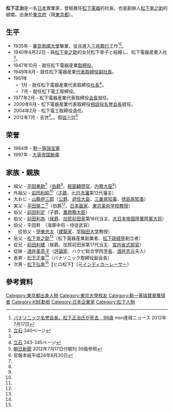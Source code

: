 {{rough translation}}
{{infobox person/Wikidata 
| fetchwikidata=ALL
}}
'''松下正治'''{{BD|1912年|9月17日|2012年|7月16日|catIdx=Matsushita}}是一名[[日本|日本]]實業家，曾經擔任[[松下電器|松下電器]]的社長，也是創辦人[[松下幸之助|松下幸之助]]的娘婿。出身於[[東京府|東京府]]（現[[東京都|東京都]]）。

== 生平 ==
* 1935年 - [[東京帝國大學|東京帝國大學]]畢業，並且進入[[三井銀行|三井銀行]]工作<ref>[http://sankei.jp.msn.com/economy/news/120717/biz12071708370001-n1.htm パナソニック名誉会長、松下正治氏が死去　99歳] {{webarchive|url=https://web.archive.org/web/20121219200828/http://sankei.jp.msn.com/economy/news/120717/biz12071708370001-n1.htm |date=2012-12-19 }} msn産経ニュース 2012年7月17日</ref><ref name="立石340">[[#立石|立石]] 340ページ</ref>。
* 1940年4月22日 - 與[[松下幸之助|松下幸之助]]的女兒松下幸子と結婚し、松下電器産業入社<ref name="立石340" />。
* 1947年10月 - 就任松下電器産業[[取締役|取締役]]。
* 1949年8月 - 就任松下電器産業[[代表取締役|代表取締役]][[副社長|副社長]]。
* 1961年
** 1月 - 就任松下電器産業代表取締役[[社長|社長]]<ref name="立石343345">[[#立石|立石]] 343-345ページ</ref>。
** 7月 - 就任松下電工取締役。
* 1977年2月 - 松下電器産業代表取締役[[会長|会長]]就任。
* 2000年6月 - 松下電器産業代表取締役[[役員_(会社)#相談役・顧問|相談役]][[名誉会長|名誉会長]]就任。
* 2004年2月 - 松下電工取締役退任。
* 2012年7月 - 去世<ref>[[朝日新聞|朝日新聞]] 2012年7月17日付朝刊 39面参照</ref>。{{没年齢|1912|9|17|2012|7|16}}。叙[[従三位|従三位]]<ref>官報本紙平成24年8月20日</ref>

== 荣誉 ==
* 1984年 - [[瑞寶大綬章|勲一等瑞宝章]]
* 1997年 - [[大英帝国勛章|大英帝国勛章]]

== 家族・親族 ==
* 祖父 - [[平田東助|平田東助]]<ref name="荒川304" />（[[伯爵|伯爵]]<ref name="荒川304" />、[[枢密院_(日本)|枢密顧問官]]、[[内務大臣_(日本)|内務大臣]]<ref name="荒川304" />）
* 外祖父 - [[前田利昭|前田利昭]]<ref name="荒川304" />（[[子爵|子爵]]、[[七日市藩|七日市藩]]第12代藩主）
* 大おじ - [[山縣伊三郎|山縣伊三郎]]（[[公爵|公爵]]、[[遞信省_(日本)|遞信大臣]]、[[三重県知事一覧|三重県知事]]、[[徳島県知事一覧|徳島県知事]]）
* 実父 - [[平田榮二|平田榮二]]<ref name="荒川304" />（伯爵<ref name="荒川304" />、[[日本画家|日本画家]]、[[東京美術学校_(旧制)|東京美術学校]][[教授|教授]]）
* 伯父 - [[前田利定|前田利定]]（子爵、[[農商務省_(日本)|農商務大臣]]）
* 伯父 - [[前田利為|前田利為]]（[[侯爵|侯爵]]、[[前田氏|加賀前田家]]第16代当主、[[大日本帝国陸軍|大日本帝国陸軍]][[陸軍大将|陸軍大将]]）
* 伯父 - 平田昇　（海軍中将・侍従武官）　
*　從伯父 - [[伊東忠太|伊東忠太]]（[[建築家|建築家]]、[[早稲田大学|早稲田大学]]教授）
* 岳父 - [[松下幸之助|松下幸之助]]<ref name="荒川304" />（松下電器産業創業者、[[松下政経塾|松下政経塾]]創立者）
* 從兄 - [[前田利建|前田利建]]（侯爵、加賀前田家第17代当主、[[宮内省|宮内省式部官]]）
* 從妹 - [[酒井美意子|酒井美意子]]（[[評論家|評論家]]、ハクビ総合学院[[校長|学長]]、[[酒井忠元|酒井忠元]]夫人）
* 長男 - [[松下正幸|松下正幸]]<ref name="荒川304" />（パナソニック取締役副会長）
* 次男 - [[ヒロ松下|松下弘幸]]<ref name="荒川304" />【ヒロ松下】（元[[インディカー|インディカー]][[レーサー|レーサー]]）

==參考資料==
{{reflist}}

{{DEFAULTSORT:Matsushita, Masaharu}}
[[Category:東京都出身人物|Category:東京都出身人物]]
[[Category:東京大學校友|Category:東京大學校友]]
[[Category:勳一等瑞寶章獲得者|Category:勳一等瑞寶章獲得者]]
[[Category:KBE勳銜|Category:KBE勳銜]]
[[Category:日本企業家|Category:日本企業家]]
[[Category:松下人物|Category:松下人物]]
